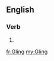 ==English==

===Verb===
{{head|en|present participle}}

# {{present participle of|GI|lang=en|nocat=1}}

[[fr:GIing]]
[[my:GIing]]